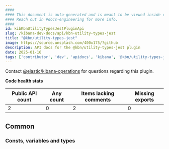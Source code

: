 ```yaml
---
####
#### This document is auto-generated and is meant to be viewed inside our experimental, new docs system.
#### Reach out in #docs-engineering for more info.
####
id: kibKbnUtilityTypesJestPluginApi
slug: /kibana-dev-docs/api/kbn-utility-types-jest
title: "@kbn/utility-types-jest"
image: https://source.unsplash.com/400x175/?github
description: API docs for the @kbn/utility-types-jest plugin
date: 2025-01-16
tags: ['contributor', 'dev', 'apidocs', 'kibana', '@kbn/utility-types-jest']
---
```




Contact [@elastic/kibana-operations](https://github.com/orgs/elastic/teams/kibana-operations) for questions regarding this plugin.

**Code health stats**

| Public API count  | Any count | Items lacking comments | Missing exports |
|-------------------|-----------|------------------------|-----------------|
| 2 | 0 | 2 | 0 |

## Common

### Consts, variables and types
<DocDefinitionList data={kbnUtilityTypesJestObj.common.misc}/>

